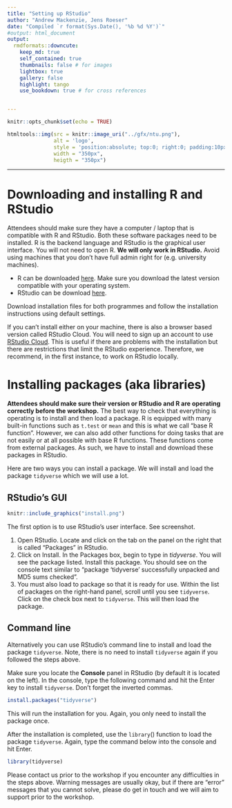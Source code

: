 ```yaml
---
title: "Setting up RStudio"
author: "Andrew Mackenzie, Jens Roeser"
date: "Compiled `r format(Sys.Date(), '%b %d %Y')`"
#output: html_document
output: 
  rmdformats::downcute:
    keep_md: true
    self_contained: true
    thumbnails: false # for images
    lightbox: true
    gallery: false
    highlight: tango
    use_bookdown: true # for cross references


---
```


```r
knitr::opts_chunk$set(echo = TRUE)
```


```r
htmltools::img(src = knitr::image_uri("../gfx/ntu.png"), 
               alt = 'logo', 
               style = 'position:absolute; top:0; right:0; padding:10px;',
               width = "350px",
               heigth = "350px")
```

---

# Downloading and installing R and RStudio

Attendees should make sure they have a computer / laptop that is compatible with R and RStudio. Both these software packages need to be installed. R is the backend language and RStudio is the graphical user interface. You will not need to open R. **We will only work in RStudio.** Avoid using machines that you don't have full admin right for (e.g. university machines).


* R can be downloaded [here](https://www.stats.bris.ac.uk/R/). Make sure you download the latest version compatible with your operating system.
* RStudio can be download [here](https://www.rstudio.com/products/rstudio/download/#download).

Download installation files for both programmes and follow the installation instructions using default settings.


If you can't install either on your machine, there is also a browser based version called RStudio Cloud. You will need to sign up an account to use [RStudio Cloud](https://login.rstudio.cloud/login). This is useful if there are problems with the installation but there are restrictions that limit the RStudio experience. Therefore, we recommend, in the first instance, to work on RStudio locally.


# Installing packages (aka libraries)

**Attendees should make sure their version or RStudio and R are operating correctly before the workshop.** The best way to check that everything is operating is to install and then load a package. R is equipped with many built-in functions such as `t.test` or `mean` and this is what we call "base R function". However, we can also add other functions for doing tasks that are not easily or at all possible with base R functions. These functions come from external packages. As such, we have to install and download these packages in RStudio.

Here are two ways you can install a package. We will install and load the package `tidyverse` which we will use a lot.



## RStudio's GUI

::: {.floatting}

```r
knitr::include_graphics("install.png")
```

The first option is to use RStudio's user interface. See screenshot. 

1. Open RStudio. Locate and click on the tab on the panel on the right that is called "Packages" in RStudio.
2. Click on Install. In the Packages box, begin to type in *tidyverse*. You will see the package listed. Install this package. You should see on the console text similar to "package ‘tidyverse’ successfully unpacked and MD5 sums checked".
3. You must also load to package so that it is ready for use. Within the list of packages on the
right-hand panel, scroll until you see `tidyverse`. Click on the check box next to `tidyverse`. This will
then load the package.


:::

## Command line

Alternatively you can use RStudio's command line to install and load the package `tidyverse`. Note, there is no need to install `tidyverse` again if you followed the steps above.

Make sure you locate the **Console** panel in RStudio (by default it is located on the left). In the console, type the following command and hit the Enter key to install `tidyverse`. Don't forget the inverted commas.

```r
install.packages("tidyverse")
```


This will run the installation for you. Again, you only need to install the package once. 

After the installation is completed, use the `library`() function to load the package `tidyverse`. Again, type the command below into the console and hit Enter.

```r
library(tidyverse)
```




Please contact us prior to the workshop if you encounter any difficulties in the steps above. Warning messages are usually okay, but if there are “error” messages that you cannot solve, please do get in touch and we will aim to support prior to the workshop.


